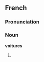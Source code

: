 ==French==

===Pronunciation===
{{IPA|/vwa.tyʁ/|lang=fr}}

===Noun===
'''voitures''' {{f}}

# {{plural of|voiture|lang=French}}